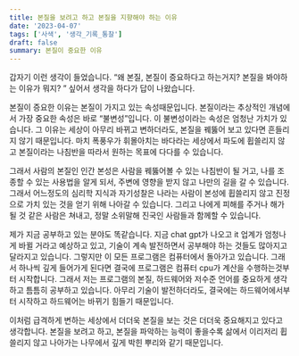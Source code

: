 ```yaml
---
title: 본질을 보려고 하고 본질을 지향해야 하는 이유
date: '2023-04-07'
tags: ['사색', '생각_기록_통찰']
draft: false
summary: 본질이 중요한 이유
---
```


갑자기 이런 생각이 들었습니다. “왜 본질, 본질이 증요하다고 하는거지? 본질을 봐야하는 이유가 뭐지? ” 싶어서 생각을 하다가 답이 나왔습니다.

본질이 증요한 이유는 본질이 가지고 있는 속성때문입니다. 본질이라는 추상적인 개념에서 가장 중요한 속성은 바로 “불변성”입니다. 이 불변성이라는 속성은 엄청난 가치가 있습니다. 그 이유는 세상이 아무리 바뀌고 변하더라도, 본질을 꿰뚫어 보고 있다면 흔들리지 않기 때문입니다. 마치 폭풍우가 휘몰아치는 바다라는 세상에서 파도에 휩쓸리지 않고 본질이라는 나침반을 따라서 원하는 목표에 다다를 수 있습니다.

그래서 사람의 본질인 인간 본성은 사람을 꿰뚫어볼 수 있는 나침반이 될 거고, 나를 조종할 수 있는 사용법을 알게 되서, 주변에 영향을 받지 않고 나만의 길을 갈 수 있습니다. 그래서 어느정도의 심리학 지식과 자기성찰은 나라는 사람이 본성에 휩쓸리지 않고 진정으로 가치 있는 것을 얻기 위해 나아갈 수 있습니다. 그리고 나에게 피해를 주거나 해가 될 것 같은 사람은 쳐내고, 정말 소위말해 진국인 사람들과 함께할 수 있습니다.

제가 지금 공부하고 있는 분야도 똑같습니다. 지금 chat gpt가 나오고 it 업계가 엄청나게 바뀔 거라고 예상하고 있고, 기술이 계속 발전하면서 공부해야 하는 것들도 많아지고 달라지고 있습니다. 그렇지만 이 모든 프로그램은 컴퓨터에서 돌아가고 있습니다. 그래서 하나씩 깊게 들어가게 된다면 결국에 프로그램은 컴퓨터 cpu가 계산을 수행하는것부터 시작합니다. 그래서 저는 프로그램의 본질, 하드웨어와 저수준 언어를 중요하게 생각하고 틈틈히 공부하고 있습니다. 아무리 기술이 발전하더라도, 결국에는 하드웨어에서부터 시작하고 하드웨어는 바뀌기 힘들기 때문입니다.

이처럼 급격하게 변하는 세상에서 더더욱 본질을 보는 것은 더더욱 중요해지고 있다고 생각합니다. 본질을 보려고 하고, 본질을 파악하는 능력이 좋을수록 삶에서 이리저리 휩쓸리지 않고 나아가는 나무에서 깊게 박힌 뿌리와 같기 때문입니다.
